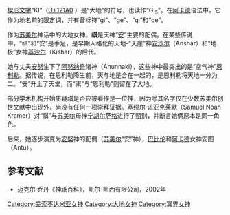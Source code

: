 [[楔形文字|楔形文字]]“KI”（[[Unicode|U+121A0]] {{cuneiform|𒆠}}）是“大地”的符号，也读作“GI<sub>5</sub>”。在[[阿卡德|阿卡德]]语法中，它作为地名前的限定词，并有音标符“gi”、“ge”、“qi”和“qe”。

作为[[苏美尔|苏美尔]]神话中的大地女神，'''祺'''是天神“[[安努|安]]”主要的配偶。在某些传说中，“祺”和“安”是手足，是早期人格化的天地-“天崖”神[[安沙尔|安沙尔]]（Anshar）和“地极”女神[[基沙尔|基沙尔]]（Kishar）的后代。

她与丈夫[[安努|安努]]生下了[[阿努纳奇|阿努纳奇]]诸神（Anunnaki），这些神中最突出的是“空气神”[[恩利勒|恩利勒]]。据传说，在恩利勒降生前，天与地是合在一起的，是恩利勒将天地一分为二。“安”升上了天堂，而“祺”与“恩利勒”则留在了大地。

部分学术机构开始质疑祺是否应被看作是一位神，因为除其名字仅在少数苏美尔创世文献中出现外，尚没有任何一项崇拜证据。塞缪尔·诺亚克莱默（Samuel Noah Kramer）对“祺”与[[苏美尔|苏美尔]]母神[[宁胡尔萨格|宁胡尔萨格]]进行了甄别，并断言她俩原本是同一角色。

后来，她逐步演变为[[安努|安努]]神的配偶（[[苏美尔|苏美尔]]“安”神），[[巴比伦|巴比伦]]和[[阿卡德|阿卡德]]女神安图（Antu）。

== 参考文献 ==
{{reflist}}
*迈克尔·乔丹《神祇百科》，凯尔-凯西有限公司，2002年

[[Category:美索不达米亚女神|Category:美索不达米亚女神]]
[[Category:大地女神|Category:大地女神]]
[[Category:冥界女神|Category:冥界女神]]